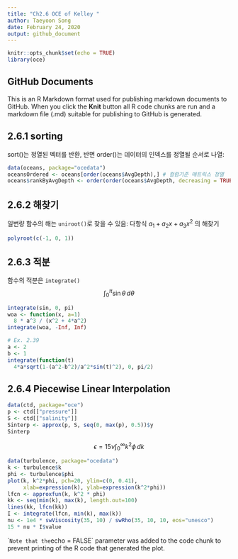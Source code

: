 ```yaml
---
title: "Ch2.6 OCE of Kelley "
author: Taeyoon Song
date: February 24, 2020
output: github_document
---
```


```r
knitr::opts_chunk$set(echo = TRUE)
library(oce)
```

## GitHub Documents

This is an R Markdown format used for publishing markdown documents to GitHub. When you click the **Knit** button all R code chunks are run and a markdown file (.md) suitable for publishing to GitHub is generated.

## 2.6.1 sorting

sort()는 정열된 벡터를 반환, 반면 order()는 데이터의 인덱스를 정열될 순서로 나열:

```r
data(oceans, package="ocedata")
oceansOrdered <- oceans[order(oceans$AvgDepth),] # 컬럼기준 매트릭스 정열
oceans$rankByAvgDepth <- order(order(oceans$AvgDepth, decreasing = TRUE)) # Ranking 반환
```

## 2.6.2 해찾기

일변량 함수의 해는 `uniroot()`로 찾을 수 있음:
다항식 $a_1 + a_2x + a_3x^2$ 의 해찾기
```r
polyroot(c(-1, 0, 1))
```

## 2.6.3 적분
함수의 적분은 `integrate()`
$$\int_0^\pi \sin\theta\,d\theta$$
```r
integrate(sin, 0, pi)
woa <- function(x, a=1)
  8 * a^3 / (x^2 + 4*a^2)
integrate(woa, -Inf, Inf)

# Ex. 2.39
a <- 2
b <- 1
integrate(function(t)
  4*a*sqrt(1-(a^2-b^2)/a^2*sin(t)^2), 0, pi/2)
```

## 2.6.4 Piecewise Linear Interpolation
```r
data(ctd, package="oce")
p <- ctd[["pressure"]]
S <- ctd[["salinity"]]
Sinterp <- approx(p, S, seq(0, max(p), 0.5))$y
Sinterp
```


$$\epsilon = 15 \nu \int_0^\infty k^2 \phi \,dk$$

```r
data(turbulence, package="ocedata")
k <- turbulence$k
phi <- turbulence$phi
plot(k, k^2*phi, pch=20, ylim=c(0, 0.41),
     xlab=expression(k), ylab=expression(k^2*phi))
lfcn <- approxfun(k, k^2 * phi)
kk <- seq(min(k), max(k), length.out=100)
lines(kk, lfcn(kk))
I <- integrate(lfcn, min(k), max(k))
nu <- 1e4 * swViscosity(35, 10) / swRho(35, 10, 10, eos="unesco")
15 * nu * I$value

```


``
Note that the `echo = FALSE` parameter was added to the code chunk to prevent printing of the R code that generated the plot.

